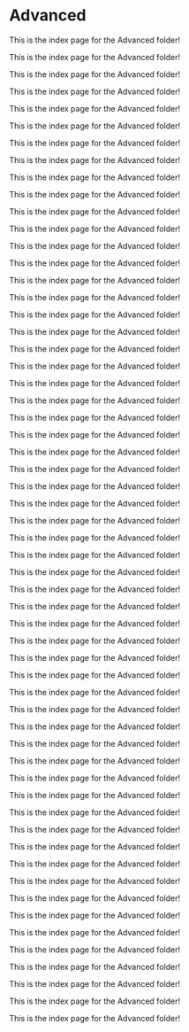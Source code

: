 # Advanced

This is the index page for the Advanced folder!

This is the index page for the Advanced folder!

This is the index page for the Advanced folder!

This is the index page for the Advanced folder!

This is the index page for the Advanced folder!

This is the index page for the Advanced folder!

This is the index page for the Advanced folder!

This is the index page for the Advanced folder!

This is the index page for the Advanced folder!

This is the index page for the Advanced folder!

This is the index page for the Advanced folder!

This is the index page for the Advanced folder!

This is the index page for the Advanced folder!

This is the index page for the Advanced folder!

This is the index page for the Advanced folder!

This is the index page for the Advanced folder!

This is the index page for the Advanced folder!

This is the index page for the Advanced folder!

This is the index page for the Advanced folder!

This is the index page for the Advanced folder!

This is the index page for the Advanced folder!

This is the index page for the Advanced folder!

This is the index page for the Advanced folder!

This is the index page for the Advanced folder!

This is the index page for the Advanced folder!

This is the index page for the Advanced folder!

This is the index page for the Advanced folder!

This is the index page for the Advanced folder!

This is the index page for the Advanced folder!

This is the index page for the Advanced folder!

This is the index page for the Advanced folder!

This is the index page for the Advanced folder!

This is the index page for the Advanced folder!

This is the index page for the Advanced folder!

This is the index page for the Advanced folder!

This is the index page for the Advanced folder!

This is the index page for the Advanced folder!

This is the index page for the Advanced folder!

This is the index page for the Advanced folder!

This is the index page for the Advanced folder!

This is the index page for the Advanced folder!

This is the index page for the Advanced folder!

This is the index page for the Advanced folder!

This is the index page for the Advanced folder!

This is the index page for the Advanced folder!

This is the index page for the Advanced folder!

This is the index page for the Advanced folder!

This is the index page for the Advanced folder!

This is the index page for the Advanced folder!

This is the index page for the Advanced folder!

This is the index page for the Advanced folder!

This is the index page for the Advanced folder!

This is the index page for the Advanced folder!

This is the index page for the Advanced folder!

This is the index page for the Advanced folder!

This is the index page for the Advanced folder!

This is the index page for the Advanced folder!

This is the index page for the Advanced folder!
